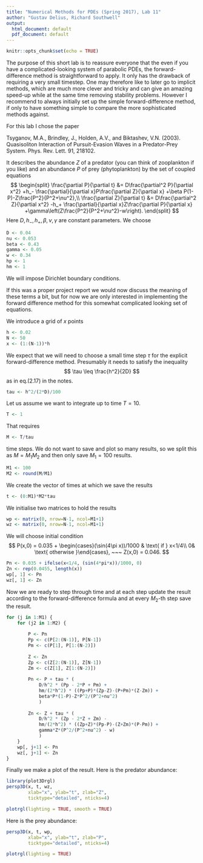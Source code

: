 ```yaml
---
title: "Numerical Methods for PDEs (Spring 2017), Lab 11"
author: "Gustav Delius, Richard Southwell"
output:
  html_document: default
  pdf_document: default
---
```


```r
knitr::opts_chunk$set(echo = TRUE)
```

The purpose of this short lab is to reassure everyone that the even if you have
a complicated-looking system of parabolic PDEs, the forward-difference method
is straightforward to apply. It only has the drawback of requiring a very small
timestep. One may therefore like to later go to implicit methods, which are
much more clever and tricky and can give an amazing speed-up while at the same
time removing stability problems. However I recommend to always initially
set up the simple forward-difference method, if only to have something simple
to compare the more sophisticated methods against.

For this lab I chose the paper

Tsyganov, M.A., Brindley, J., Holden, A.V., and Biktashev, V.N. (2003). 
Quasisoliton Interaction of Pursuit-Evasion Waves in a Predator-Prey System. 
Phys. Rev. Lett. 91, 218102.

It describes the abundance $Z$ of a predator (you can think of zooplankton if
you like) and an abundance $P$ of prey (phytoplankton) by the set of
coupled equations
$$
\begin{split}
\frac{\partial P}{\partial t} &= D\frac{\partial^2 P}{\partial x^2}
+h_- \frac{\partial}{\partial x}P\frac{\partial Z}{\partial x}
+\beta P(1-P)-Z\frac{P^2}{P^2+\nu^2},\\
\frac{\partial Z}{\partial t} &= D\frac{\partial^2 Z}{\partial x^2}
-h_+ \frac{\partial}{\partial x}Z\frac{\partial P}{\partial x}
+\gamma\left(Z\frac{P^2}{P^2+\nu^2}-w\right).
\end{split}
$$
Here $D, h_-, h_+, \beta, \nu, \gamma$ are constant parameters. We choose
```r
D <- 0.04
nu <- 0.053
beta <- 0.43
gamma <- 0.05
w <- 0.34
hp <- 1
hm <- 1
```

We will impose Dirichlet boundary conditions.

If this was a proper project report we would now discuss the meaning of
these terms a bit, but for now we are only interested in implementing the
forward difference method for this somewhat complicated looking set of equations.

We introduce a grid of $x$ points
```r
h <- 0.02
N <- 50
x <- (1:(N-1))*h
```

We expect that we will need to choose a small time step $\tau$ for the explicit
forward-difference method. Presumably it needs to satisfy the inequality
$$
\tau \leq \frac{h^2}{2D}
$$
as in eq.(2.17) in the notes.

```r
tau <- h^2/(2*D)/100
```

Let us assume we want to integrate up to time $T=10$. 

```r
T <- 1
```

That requires

```r
M <- T/tau
```

time steps. We do not want to save and plot so many results, so we split this
as $M = M_1 M_2$ and then only save $M_1 = 100$ results.

```r
M1 <- 100
M2 <- round(M/M1)
```

We create the vector of times at which we save the results

```r
t <- (0:M1)*M2*tau
```

We initialise two matrices to hold the results

```r
wp <- matrix(0, nrow=N-1, ncol=M1+1)
wz <- matrix(0, nrow=N-1, ncol=M1+1)
```

We will choose initial condition
$$
P(x,0) = 0.035 + \begin{cases}(\sin(4\pi x))/1000 & \text{ if } x<1/4\\
0& \text{ otherwise }\end{cases}, ~~~ Z(x,0) = 0.046.
$$
```r
Pn <- 0.035 + ifelse(x<1/4, (sin(4*pi*x))/1000, 0)
Zn <- rep(0.0455, length(x))
wp[, 1] <- Pn
wz[, 1] <- Zn
```

Now we are ready to step through time and at each step update the result
according to the forward-difference formula and at every $M_2$-th step
save the result.
```r
for (j in 1:M1) {
    for (j2 in 1:M2) {
        
        P <- Pn
        Pp <- c(P[2:(N-1)], P[N-1])
        Pm <- c(P[1], P[1:(N-2)])
        
        Z <- Zn
        Zp <- c(Z[2:(N-1)], Z[N-1])
        Zm <- c(Z[1], Z[1:(N-2)])
        
        Pn <- P + tau * (
            D/h^2 * (Pp - 2*P + Pm) + 
            hm/(2*h^2) * ((Pp+P)*(Zp-Z)-(P+Pm)*(Z-Zm)) +
            beta*P*(1-P)-Z*P^2/(P^2+nu^2)
            )
        
        Zn <- Z + tau * (
            D/h^2 * (Zp - 2*Z + Zm) - 
            hm/(2*h^2) * ((Zp+Z)*(Pp-P)-(Z+Zm)*(P-Pm)) +
            gamma*Z*(P^2/(P^2+nu^2) - w)
            )
    }
    wp[, j+1] <- Pn
    wz[, j+1] <- Zn
}
```

Finally we make a plot of the result. Here is the predator abundance:
```r
library(plot3Drgl)
persp3D(x, t, wz,
        xlab="x", ylab="t", zlab="Z",
        ticktype="detailed", nticks=4)

plotrgl(lighting = TRUE, smooth = TRUE)
```

Here is the prey abundance:
```r
persp3D(x, t, wp,
        xlab="x", ylab="t", zlab="P",
        ticktype="detailed", nticks=4)

plotrgl(lighting = TRUE)
```




